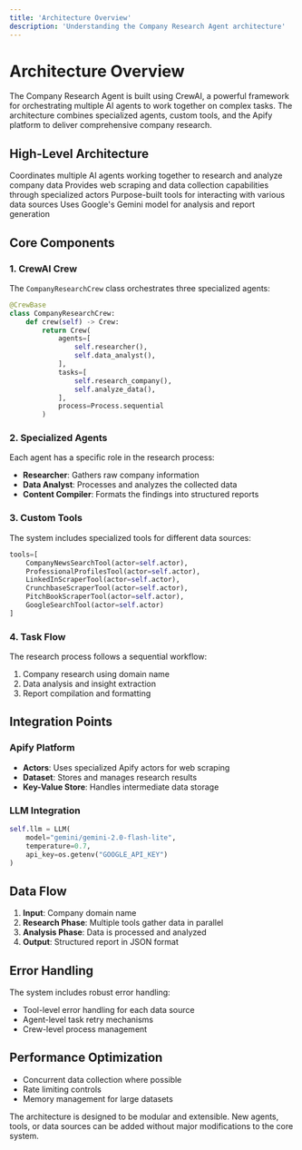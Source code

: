 ```yaml
---
title: 'Architecture Overview'
description: 'Understanding the Company Research Agent architecture'
---
```


# Architecture Overview

The Company Research Agent is built using CrewAI, a powerful framework for orchestrating multiple AI agents to work together on complex tasks. The architecture combines specialized agents, custom tools, and the Apify platform to deliver comprehensive company research.

## High-Level Architecture

<CardGroup cols={2}>
  <Card title="CrewAI Framework" icon="users">
    Coordinates multiple AI agents working together to research and analyze company data
  </Card>
  <Card title="Apify Integration" icon="robot">
    Provides web scraping and data collection capabilities through specialized actors
  </Card>
  <Card title="Custom Tools" icon="wrench">
    Purpose-built tools for interacting with various data sources
  </Card>
  <Card title="LLM Integration" icon="brain">
    Uses Google's Gemini model for analysis and report generation
  </Card>
</CardGroup>

## Core Components

### 1. CrewAI Crew

The `CompanyResearchCrew` class orchestrates three specialized agents:

```python
@CrewBase
class CompanyResearchCrew:
    def crew(self) -> Crew:
        return Crew(
            agents=[
                self.researcher(),
                self.data_analyst(),
            ],
            tasks=[
                self.research_company(),
                self.analyze_data(),
            ],
            process=Process.sequential
        )
```

### 2. Specialized Agents

Each agent has a specific role in the research process:

- **Researcher**: Gathers raw company information
- **Data Analyst**: Processes and analyzes the collected data
- **Content Compiler**: Formats the findings into structured reports

### 3. Custom Tools

The system includes specialized tools for different data sources:

```python
tools=[
    CompanyNewsSearchTool(actor=self.actor),
    ProfessionalProfilesTool(actor=self.actor),
    LinkedInScraperTool(actor=self.actor),
    CrunchbaseScraperTool(actor=self.actor),
    PitchBookScraperTool(actor=self.actor),
    GoogleSearchTool(actor=self.actor)
]
```

### 4. Task Flow

The research process follows a sequential workflow:

1. Company research using domain name
2. Data analysis and insight extraction
3. Report compilation and formatting

## Integration Points

### Apify Platform

- **Actors**: Uses specialized Apify actors for web scraping
- **Dataset**: Stores and manages research results
- **Key-Value Store**: Handles intermediate data storage

### LLM Integration

```python
self.llm = LLM(
    model="gemini/gemini-2.0-flash-lite",
    temperature=0.7,
    api_key=os.getenv("GOOGLE_API_KEY")
)
```

## Data Flow

1. **Input**: Company domain name
2. **Research Phase**: Multiple tools gather data in parallel
3. **Analysis Phase**: Data is processed and analyzed
4. **Output**: Structured report in JSON format

## Error Handling

The system includes robust error handling:

- Tool-level error handling for each data source
- Agent-level task retry mechanisms
- Crew-level process management

## Performance Optimization

- Concurrent data collection where possible
- Rate limiting controls
- Memory management for large datasets

<Note>
The architecture is designed to be modular and extensible. New agents, tools, or data sources can be added without major modifications to the core system.
</Note>
